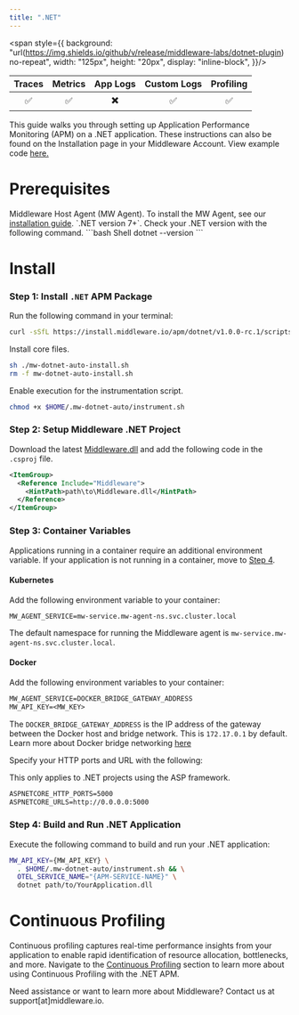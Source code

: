 ```yaml
---
title: ".NET"
---
```

<span style={{
    background: "url(https://img.shields.io/github/v/release/middleware-labs/dotnet-plugin) no-repeat",
    width: "125px",
    height: "20px",
    display: "inline-block",
}}/>

| Traces | Metrics | App Logs | Custom Logs | Profiling |
| :----: | :-----: | :------: | :---------: | :-------: |
| ✅ | ✅ | ✖️ | ✅ | ✅ |

This guide walks you through setting up Application Performance Monitoring (APM) on a .NET application. These instructions can also be found on the Installation page in your Middleware Account. View example code <a href="https://github.com/middleware-labs/demo-apm/tree/master/dotnet"> here. </a>

# Prerequisites

<Steps>

  <Step title="MW Host Agent">
   Middleware Host Agent (MW Agent). To install the MW Agent, see our <a href="https://docs.middleware.io/docs/agent-installation/overview"> installation guide</a>. 
  </Step>

  <Step title=".NET Version">
    `.NET version 7+`. Check your .NET version with the following command.
    ```bash Shell
    dotnet --version
    ```
  </Step>

</Steps>

# Install

### Step 1: Install `.NET` APM Package

Run the following command in your terminal:

```bash Shell
curl -sSfL https://install.middleware.io/apm/dotnet/v1.0.0-rc.1/scripts/mw-dotnet-auto-install.sh -O
```
Install core files.
```bash Shell
sh ./mw-dotnet-auto-install.sh
rm -f mw-dotnet-auto-install.sh
```
Enable execution for the instrumentation script.
```bash Shell
chmod +x $HOME/.mw-dotnet-auto/instrument.sh
```

### Step 2: Setup Middleware .NET Project

Download the latest [Middleware.dll](https://github.com/middleware-labs/dotnet-plugin/releases) and add the following code in the `.csproj` file.

```xml XML
<ItemGroup>
  <Reference Include="Middleware">
    <HintPath>path\to\Middleware.dll</HintPath>
  </Reference>
</ItemGroup>
```

### Step 3: Container Variables

Applications running in a container require an additional environment variable. If your application is not running in a container, move to [Step 4](/apm-configuration/dotnet#step-4-build-and-run-net-application). 

#### Kubernetes


Add the following environment variable to your container:

```Shell Shell
MW_AGENT_SERVICE=mw-service.mw-agent-ns.svc.cluster.local
```

<Note> The default namespace for running the Middleware agent is `mw-service.mw-agent-ns.svc.cluster.local`. </Note>

#### Docker

Add the following environment variables to your container:

```dockerfile dockerfile
MW_AGENT_SERVICE=DOCKER_BRIDGE_GATEWAY_ADDRESS
MW_API_KEY=<MW_KEY>
```
<Note> The `DOCKER_BRIDGE_GATEWAY_ADDRESS` is the IP address of the gateway between the Docker host and bridge network. This is `172.17.0.1` by default. 
Learn more about Docker bridge networking [here](https://docs.docker.com/network/network-tutorial-standalone/) </Note>

Specify your HTTP ports and URL with the following:

<Warning> This only applies to .NET projects using the ASP framework. </Warning>

```dockerfile dockerfile
ASPNETCORE_HTTP_PORTS=5000
ASPNETCORE_URLS=http://0.0.0.0:5000
```

### Step 4: Build and Run .NET Application

Execute the following command to build and run your .NET application:

```bash Shell
MW_API_KEY={MW_API_KEY} \
  . $HOME/.mw-dotnet-auto/instrument.sh && \
  OTEL_SERVICE_NAME="{APM-SERVICE-NAME}" \
  dotnet path/to/YourApplication.dll
```

# Continuous Profiling

Continuous profiling captures real-time performance insights from your application to enable rapid identification of resource allocation, bottlenecks, and more. Navigate to the [Continuous Profiling](https://docs.middleware.io/workflow/profiling#continuous-profiling) section to learn more about using Continuous Profiling with the .NET APM.

<Note> Need assistance or want to learn more about Middleware? Contact us at support[at]middleware.io. </Note>